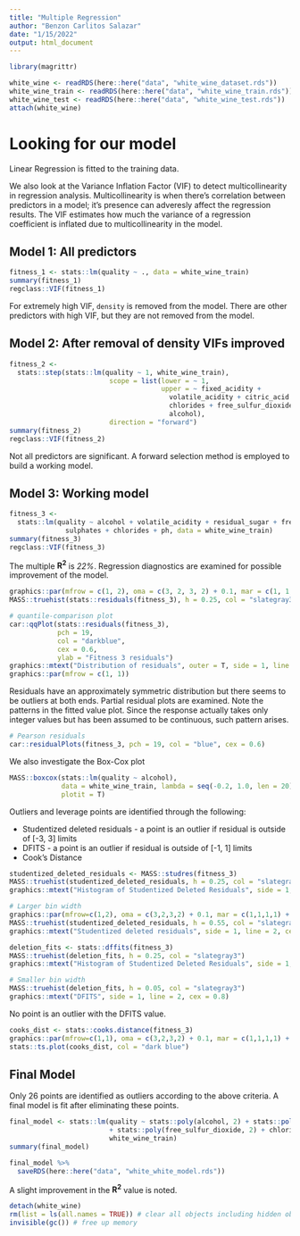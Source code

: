 ```yaml
---
title: "Multiple Regression"
author: "Benzon Carlitos Salazar"
date: "1/15/2022"
output: html_document
---
```


```r
library(magrittr)

white_wine <- readRDS(here::here("data", "white_wine_dataset.rds"))
white_wine_train <- readRDS(here::here("data", "white_wine_train.rds"))
white_wine_test <- readRDS(here::here("data", "white_wine_test.rds"))
attach(white_wine)
```

# Looking for our model
Linear Regression is fitted to the training data.

We also look at the Variance Inflation Factor (VIF) to detect multicollinearity in regression analysis. 
Multicollinearity is when there's correlation between predictors in a model; it's presence can adveresly affect the 
regression results. The VIF estimates how much the variance of a regression coefficient is inflated due to 
multicollinearity in the model.

## Model 1: All predictors
```r
fitness_1 <- stats::lm(quality ~ ., data = white_wine_train)
summary(fitness_1)
regclass::VIF(fitness_1)
```
For extremely high VIF, `density` is removed from the model. There are other predictors with high VIF, but they are not 
removed from the model.

## Model 2: After removal of density VIFs improved
```r
fitness_2 <- 
  stats::step(stats::lm(quality ~ 1, white_wine_train), 
                         scope = list(lower = ~ 1,
                                      upper = ~ fixed_acidity + 
                                        volatile_acidity + citric_acid + residual_sugar + 
                                        chlorides + free_sulfur_dioxide + ph + sulphates + 
                                        alcohol), 
                         direction = "forward")
summary(fitness_2)
regclass::VIF(fitness_2)
```

Not all predictors are significant. A forward selection method is employed to build a working model.

## Model 3: Working model
```r
fitness_3 <- 
  stats::lm(quality ~ alcohol + volatile_acidity + residual_sugar + free_sulfur_dioxide + 
              sulphates + chlorides + ph, data = white_wine_train)
summary(fitness_3)
regclass::VIF(fitness_3)
```

The multiple **R^2^** is *22%*. Regression diagnostics are examined for possible improvement of the model.
```r
graphics::par(mfrow = c(1, 2), oma = c(3, 2, 3, 2) + 0.1, mar = c(1, 1, 1, 1) + 0.1)
MASS::truehist(stats::residuals(fitness_3), h = 0.25, col = "slategray3")

# quantile-comparison plot
car::qqPlot(stats::residuals(fitness_3), 
            pch = 19, 
            col = "darkblue", 
            cex = 0.6, 
            ylab = "Fitness 3 residuals")
graphics::mtext("Distribution of residuals", outer = T, side = 1, line = 2)
graphics::par(mfrow = c(1, 1))
```

Residuals have an approximately symmetric distribution but there seems to be outliers at both ends. Partial residual 
plots are examined. 
Note the patterns in the fitted value plot. Since the response actually takes only integer values but has been assumed 
to be continuous, such pattern arises.
```r
# Pearson residuals
car::residualPlots(fitness_3, pch = 19, col = "blue", cex = 0.6)
```

We also investigate the Box-Cox plot
```r
MASS::boxcox(stats::lm(quality ~ alcohol), 
             data = white_wine_train, lambda = seq(-0.2, 1.0, len = 20), 
             plotit = T)
```

Outliers and leverage points are identified through the following:

* Studentized deleted residuals - a point is an outlier if residual is outside of [-3, 3] limits
* DFITS - a point is an outlier if residual is outside of [-1, 1] limits
* Cook's Distance

```r
studentized_deleted_residuals <- MASS::studres(fitness_3)
MASS::truehist(studentized_deleted_residuals, h = 0.25, col = "slategray3")
graphics::mtext("Histogram of Studentized Deleted Residuals", side = 1, line = 2, cex = 0.8)

# Larger bin width
graphics::par(mfrow=c(1,2), oma = c(3,2,3,2) + 0.1, mar = c(1,1,1,1) + 0.1)
MASS::truehist(studentized_deleted_residuals, h = 0.55, col = "slategray3")
graphics::mtext("Studentized deleted residuals", side = 1, line = 2, cex = 0.8)
```

```r
deletion_fits <- stats::dffits(fitness_3)
MASS::truehist(deletion_fits, h = 0.25, col = "slategray3")
graphics::mtext("Histogram of Studentized Deleted Residuals", side = 1, line = 2, cex = 0.8)

# Smaller bin width
MASS::truehist(deletion_fits, h = 0.05, col = "slategray3")
graphics::mtext("DFITS", side = 1, line = 2, cex = 0.8)
```

No point is an outlier with the DFITS value.

```r
cooks_dist <- stats::cooks.distance(fitness_3)
graphics::par(mfrow=c(1,1), oma = c(3,2,3,2) + 0.1, mar = c(1,1,1,1) + 0.1)
stats::ts.plot(cooks_dist, col = "dark blue")
```

## Final Model
Only 26 points are identified as outliers according to the above criteria. A final model is fit after eliminating these 
points.
```r
final_model <- stats::lm(quality ~ stats::poly(alcohol, 2) + stats::poly(volatile_acidity, 2) + residual_sugar 
                         + stats::poly(free_sulfur_dioxide, 2) + chlorides + sulphates + stats::poly(ph, 2),
                         white_wine_train)
summary(final_model)

final_model %>%  
  saveRDS(here::here("data", "white_white_model.rds"))
```
A slight improvement in the **R^2^** value is noted.

```r
detach(white_wine)
rm(list = ls(all.names = TRUE)) # clear all objects including hidden objects
invisible(gc()) # free up memory
```